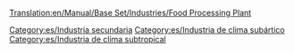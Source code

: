 [[Translation:en/Manual/Base Set/Industries/Food Processing Plant]]

{{es/Manual/Base Set/Industries/Industrias| nombre=Planta procesadora de alimentos
| imagen=en/Manual/Base Set/Industries/Foodprocplant.png
| climas=[[es/Manual/Clima|Subártico]], [[es/Manual/Clima|Subtropical]]
| acepta=[[es/Manual/Base Set/Cargos/Ganado|Ganado]], [[es/Manual/Base Set/Cargos/Trigo|Trigo]] (clima subártico), <br/>[[es/Manual/Base Set/Cargos/Fruta|Fruta]], [[es/Maíz|Maíz]] (clima subtropical)
| produce=[[es/Comida|Comida]]
| notas= No existe en el clima templado. La comida es necesaria para que los pueblos por encima de la línea de nieve crezcan en el clima subártico. En el clima subtropical son necesarios la comida y el agua para que las ciudades en el desierto crezcan.
}}


[[Category:es/Industria secundaria]]
[[Category:es/Industria de clima subártico]]
[[Category:es/Industria de clima subtropical]]
